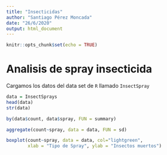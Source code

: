 ```yaml
---
title: "Insecticidas"
author: "Santiago Pérez Moncada"
date: "26/6/2020"
output: html_document
---
```


```r
knitr::opts_chunk$set(echo = TRUE)
```

# Analisis de spray insecticida

Cargamos los datos del data set de `R` llamado `InsectSpray`

```r
data = InsectSprays
head(data)
str(data)
```


```r
by(data$count, data$spray, FUN = summary)
```

```r
aggregate(count~spray, data = data, FUN = sd)
```


```r
boxplot(count~spray, data = data, col="lightgreen",
        xlab = "Tipo de Spray", ylab = "Insectos muertos")
```


